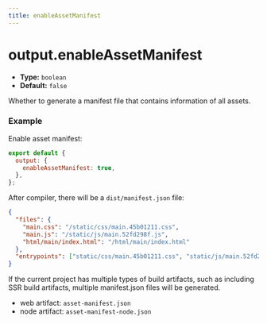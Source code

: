 ```yaml
---
title: enableAssetManifest
---
```


# output.enableAssetManifest

- **Type:** `boolean`
- **Default:** `false`

Whether to generate a manifest file that contains information of all assets.

### Example

Enable asset manifest:

```js
export default {
  output: {
    enableAssetManifest: true,
  },
};
```

After compiler, there will be a `dist/manifest.json` file:

```json
{
  "files": {
    "main.css": "/static/css/main.45b01211.css",
    "main.js": "/static/js/main.52fd298f.js",
    "html/main/index.html": "/html/main/index.html"
  },
  "entrypoints": ["static/css/main.45b01211.css", "static/js/main.52fd298f.js"]
}
```

If the current project has multiple types of build artifacts, such as including SSR build artifacts, multiple manifest.json files will be generated.

- web artifact: `asset-manifest.json`
- node artifact: `asset-manifest-node.json`
